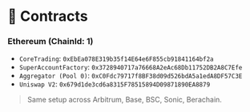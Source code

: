 # 🧾 Contracts

### Ethereum (ChainId: 1)
- `CoreTrading`: `0xEbEa078E319b35f14E64e6F855cb91841164bf2a`
- `SuperAccountFactory`: `0x3728940717a76668A2eAc68Db11752DB2A8C7Efe`
- `Aggregator (Pool 0)`: `0xC0Fdc79717f8BF38d09d526bdA5a1edA8DF57C3E`
- `Uniswap V2`: `0x679d1de3cd6a8315F78515894D09871890EA8879`

> Same setup across Arbitrum, Base, BSC, Sonic, Berachain.